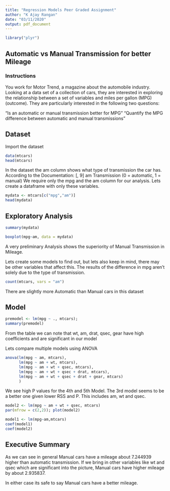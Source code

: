 ---
title: "Regression Models Peer Graded Assignment"
author: "K Ajay Rangan"
date: "03/11/2020"
output: pdf_document
---
```{r}
library("plyr")
```

## Automatic vs Manual Transmission for better Mileage

### Instructions
You work for Motor Trend, a magazine about the automobile industry. Looking at a data set of a collection of cars, they are interested in exploring the relationship between a set of variables and miles per gallon (MPG) (outcome). They are particularly interested in the following two questions:

“Is an automatic or manual transmission better for MPG”
"Quantify the MPG difference between automatic and manual transmissions"

## Dataset 

Import the dataset
```{r}
data(mtcars)
head(mtcars)
```
In the dataset the am column shows what type of transmission the car has.
According to the Documentation:
[, 9]	am	Transmission (0 = automatic, 1 = manual)
We require only the mpg and the am column for our analysis. 
Lets create a dataframe with only these variables.

```{r}
mydata <- mtcars[c("mpg","am")]
head(mydata)
```

## Exploratory Analysis

```{r}
summary(mydata)
```

```{r}
boxplot(mpg~am, data = mydata)
```

A very preliminary Analysis shows the superiority of Manual Transmission in Mileage.

Lets create some models to find out, but lets also keep in mind, there may be other variables that affect this. 
The results of the difference in mpg aren't solely due to the type of transmission. 

```{r}
count(mtcars, vars = "am")
```
There are slightly more Automatic than Manual cars in this dataset

## Model

```{r}
premodel <- lm(mpg ~ ., mtcars);
summary(premodel)
```

From the table we can note that wt, am, drat, qsec, gear have high coefficients and are significant in our model

Lets compare multiple models using ANOVA

```{r}
anova(lm(mpg ~ am, mtcars),                           
      lm(mpg ~ am + wt, mtcars),                      
      lm(mpg ~ am + wt + qsec, mtcars),               
      lm(mpg ~ am + wt + qsec + drat, mtcars),        
      lm(mpg ~ am + wt + qsec + drat + gear, mtcars)
      )     
```

We see high P values for the 4th and 5th Model. 
The 3rd model seems to be a better one given lower RSS and P.
This includes am, wt and qsec.

```{r}
model2 <- lm(mpg ~ am + wt + qsec, mtcars)
par(mfrow = c(2,2)); plot(model2)
```

```{r}
model1 <- lm(mpg~am,mtcars)
coef(model1)
coef(model2)
```

## Executive Summary
As we can see in general Manual cars have a mileage about 7.244939 higher than automatic transmission. 
If we bring in other variables like wt and qsec which are significant into the picture, Manual cars have higher mileage by about 2.935837.

In either case its safe to say Manual cars have a better mileage.